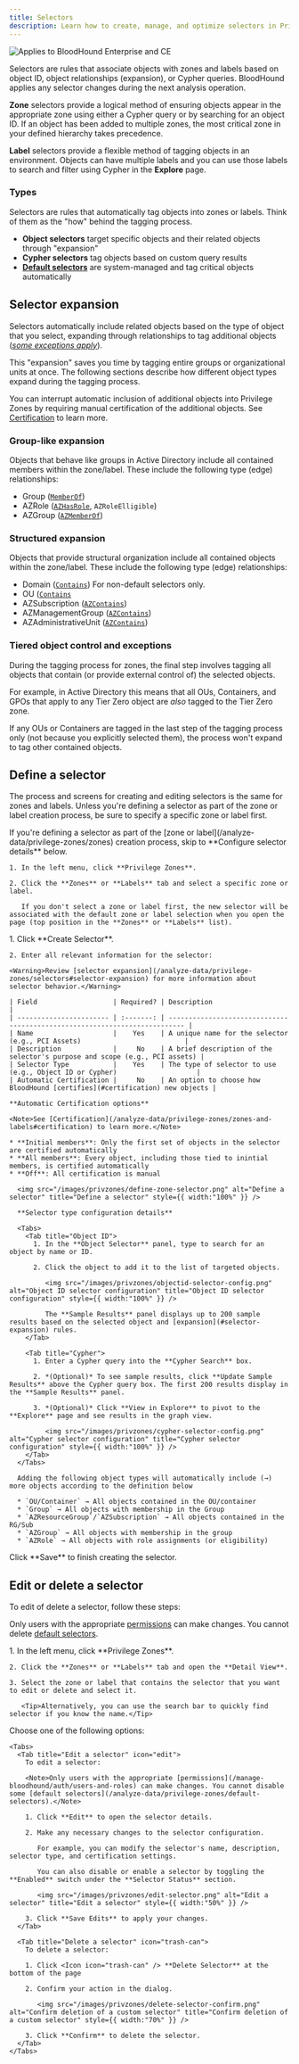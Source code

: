 ```yaml
---
title: Selectors
description: Learn how to create, manage, and optimize selectors in Privilege Zones to enhance BloodHound's analysis.
---
```


<img noZoom src="/assets/enterprise-AND-community-edition-pill-tag.svg" alt="Applies to BloodHound Enterprise and CE" />

Selectors are rules that associate objects with zones and labels based on object ID, object relationships (expansion), or Cypher queries. BloodHound applies any selector changes during the next analysis operation.

**Zone** selectors provide a logical method of ensuring objects appear in the appropriate zone using either a Cypher query or by searching for an object ID. If an object has been added to multiple zones, the most critical zone in your defined hierarchy takes precedence.

**Label** selectors provide a flexible method of tagging objects in an environment. Objects can have multiple labels and you can use those labels to search and filter using Cypher in the **Explore** page.

### Types

Selectors are rules that automatically tag objects into zones or labels. Think of them as the "how" behind the tagging process.

* **Object selectors** target specific objects and their related objects through "expansion"
* **Cypher selectors** tag objects based on custom query results
* [**Default selectors**](/analyze-data/privilege-zones/default-selectors) are system-managed and tag critical objects automatically

## Selector expansion

Selectors automatically include related objects based on the type of object that you select, expanding through relationships to tag additional objects ([*some exceptions apply*](#tiered-object-control-and-exceptions)).

This "expansion" saves you time by tagging entire groups or organizational units at once. The following sections describe how different object types expand during the tagging process.

<Tip>You can interrupt automatic inclusion of additional objects into Privilege Zones by requiring manual certification of the additional objects. See [Certification](/analyze-data/privilege-zones/zones-and-labels#certification) to learn more.</Tip>

### Group-like expansion

Objects that behave like groups in Active Directory include all contained members within the zone/label. These include the following type (edge) relationships:

* Group ([`MemberOf`](/resources/edges/member-of))
* AZRole ([`AZHasRole`](/resources/edges/az-has-role), `AZRoleElligible`)
* AZGroup ([`AZMemberOf`](/resources/edges/az-member-of))

### Structured expansion

Objects that provide structural organization include all contained objects within the zone/label. These include the following type (edge) relationships:

* Domain ([`Contains`](/resources/edges/contains))
  <Note>For non-default selectors only.</Note>
* OU ([`Contains`](/resources/edges/contains)
* AZSubscription ([`AZContains`](/resources/edges/az-contains))
* AZManagementGroup ([`AZContains`](/resources/edges/az-contains))
* AZAdministrativeUnit ([`AZContains`](/resources/edges/az-contains))

### Tiered object control and exceptions

During the tagging process for zones, the final step involves tagging all objects that contain (or provide external control of) the selected objects.

For example, in Active Directory this means that all OUs, Containers, and GPOs that apply to any Tier Zero object are *also* tagged to the Tier Zero zone.

If any OUs or Containers are tagged in the last step of the tagging process only (not because you explicitly selected them), the process won't expand to tag other contained objects.

## Define a selector

The process and screens for creating and editing selectors is the same for zones and labels. Unless you're defining a selector as part of the zone or label creation process, be sure to specify a specific zone or label first.

<Steps>
  <Step title="Open the Privilege Zones page">
    <Tip>If you're defining a selector as part of the [zone or label](/analyze-data/privilege-zones/zones) creation process, skip to **Configure selector details** below.</Tip>

    1. In the left menu, click **Privilege Zones**.

    2. Click the **Zones** or **Labels** tab and select a specific zone or label.

       If you don't select a zone or label first, the new selector will be associated with the default zone or label selection when you open the page (top position in the **Zones** or **Labels** list).
  </Step>

  <Step title="Configure selector details">
    1. Click **Create Selector**.

    2. Enter all relevant information for the selector:

    <Warning>Review [selector expansion](/analyze-data/privilege-zones/selectors#selector-expansion) for more information about selector behavior.</Warning>

    | Field                   | Required? | Description                                                                |
    | ----------------------- | :-------: | -------------------------------------------------------------------------- |
    | Name                    |    Yes    | A unique name for the selector (e.g., PCI Assets)                          |
    | Description             |     No    | A brief description of the selector's purpose and scope (e.g., PCI assets) |
    | Selector Type           |    Yes    | The type of selector to use (e.g., Object ID or Cypher)                    |
    | Automatic Certification |     No    | An option to choose how BloodHound [certifies](#certification) new objects |

    **Automatic Certification options**

    <Note>See [Certification](/analyze-data/privilege-zones/zones-and-labels#certification) to learn more.</Note>

    * **Initial members**: Only the first set of objects in the selector are certified automatically
    * **All members**: Every object, including those tied to inintial members, is certified automatically
    * **Off**: All certification is manual

      <img src="/images/privzones/define-zone-selector.png" alt="Define a selector" title="Define a selector" style={{ width:"100%" }} />

      **Selector type configuration details**

      <Tabs>
        <Tab title="Object ID">
          1. In the **Object Selector** panel, type to search for an object by name or ID.

          2. Click the object to add it to the list of targeted objects.

             <img src="/images/privzones/objectid-selector-config.png" alt="Object ID selector configuration" title="Object ID selector configuration" style={{ width:"100%" }} />

             The **Sample Results** panel displays up to 200 sample results based on the selected object and [expansion](#selector-expansion) rules.
        </Tab>

        <Tab title="Cypher">
          1. Enter a Cypher query into the **Cypher Search** box.

          2. *(Optional)* To see sample results, click **Update Sample Results** above the Cypher query box. The first 200 results display in the **Sample Results** panel.

          3. *(Optional)* Click **View in Explore** to pivot to the **Explore** page and see results in the graph view.

             <img src="/images/privzones/cypher-selector-config.png" alt="Cypher selector configuration" title="Cypher selector configuration" style={{ width:"100%" }} />
        </Tab>
      </Tabs>

      Adding the following object types will automatically include (→) more objects according to the definition below

      * `OU/Container` → All objects contained in the OU/container
      * `Group` → All objects with membership in the Group
      * `AZResourceGroup`/`AZSubscription` → All objects contained in the RG/Sub
      * `AZGroup` → All objects with membership in the group
      * `AZRole` → All objects with role assignments (or eligibility)
  </Step>

  <Step title="Complete selector creation">
    Click **Save** to finish creating the selector.
  </Step>
</Steps>

## Edit or delete a selector

To edit of delete a selector, follow these steps:

<Note>Only users with the appropriate [permissions](/manage-bloodhound/auth/users-and-roles) can make changes. You cannot delete [default selectors](/analyze-data/privilege-zones/default-selectors).</Note>

<Steps>
  <Step title="Locate a selector">
    1. In the left menu, click **Privilege Zones**.

    2. Click the **Zones** or **Labels** tab and open the **Detail View**.

    3. Select the zone or label that contains the selector that you want to edit or delete and select it.

       <Tip>Alternatively, you can use the search bar to quickly find selector if you know the name.</Tip>
  </Step>

  <Step title="Edit or delete a selector">
    Choose one of the following options:

    <Tabs>
      <Tab title="Edit a selector" icon="edit">
        To edit a selector:

        <Note>Only users with the appropriate [permissions](/manage-bloodhound/auth/users-and-roles) can make changes. You cannot disable some [default selectors](/analyze-data/privilege-zones/default-selectors).</Note>

        1. Click **Edit** to open the selector details.

        2. Make any necessary changes to the selector configuration.

           For example, you can modify the selector's name, description, selector type, and certification settings.

           You can also disable or enable a selector by toggling the **Enabled** switch under the **Selector Status** section.

           <img src="/images/privzones/edit-selector.png" alt="Edit a selector" title="Edit a selector" style={{ width:"50%" }} />

        3. Click **Save Edits** to apply your changes.
      </Tab>

      <Tab title="Delete a selector" icon="trash-can">
        To delete a selector:

        1. Click <Icon icon="trash-can" /> **Delete Selector** at the bottom of the page

        2. Confirm your action in the dialog.

           <img src="/images/privzones/delete-selector-confirm.png" alt="Confirm deletion of a custom selector" title="Confirm deletion of a custom selector" style={{ width:"70%" }} />

        3. Click **Confirm** to delete the selector.
      </Tab>
    </Tabs>
  </Step>
</Steps>
